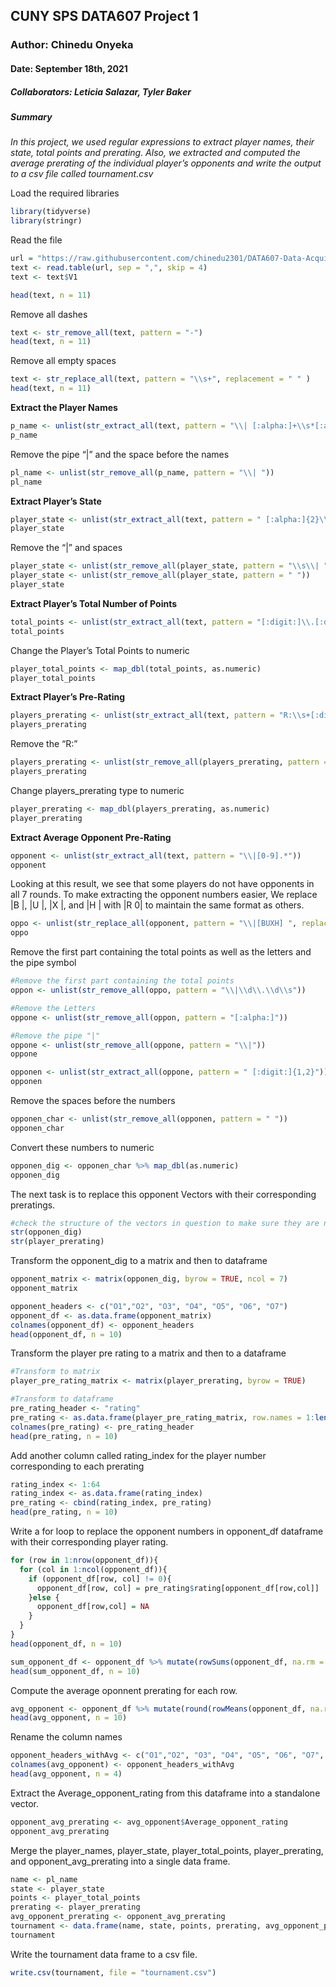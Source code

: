 ## **CUNY SPS DATA607 Project 1**
### **Author: Chinedu Onyeka**
#### **Date: September 18th, 2021**  

##### **Collaborators: Leticia Salazar, Tyler Baker**
 


##### **Summary**  
*In this project, we used regular expressions to extract player names, their state, total points and prerating. Also, we extracted and computed the average prerating of the individual player's opponents and write the output to a csv file called tournament.csv*

Load the required libraries
```{r load-libraries, message = FALSE}
library(tidyverse)
library(stringr)
```


Read the file
```{r read-file}
url = "https://raw.githubusercontent.com/chinedu2301/DATA607-Data-Acquisition-and-Management/main/tournamentinfo.txt"
text <- read.table(url, sep = ",", skip = 4)
text <- text$V1

head(text, n = 11)
```
Remove all dashes
```{r}
text <- str_remove_all(text, pattern = "-")
head(text, n = 11)

```
Remove all empty spaces
```{r}
text <- str_replace_all(text, pattern = "\\s+", replacement = " " )
head(text, n = 11)
```
**Extract the Player Names**

```{r}
p_name <- unlist(str_extract_all(text, pattern = "\\| [:alpha:]+\\s*[:alpha:]+ (\\w+)?\\s*(\\w+)?"))
p_name
```
Remove the pipe "|" and the space before the names
```{r}
pl_name <- unlist(str_remove_all(p_name, pattern = "\\| "))
pl_name
```


**Extract Player's State**
```{r}
player_state <- unlist(str_extract_all(text, pattern = " [:alpha:]{2}\\s\\| "))
player_state
```
Remove the "|" and spaces
```{r}
player_state <- unlist(str_remove_all(player_state, pattern = "\\s\\| "))
player_state <- unlist(str_remove_all(player_state, pattern = " "))
player_state
```
**Extract Player's Total Number of Points**
```{r}
total_points <- unlist(str_extract_all(text, pattern = "[:digit:]\\.[:digit:]"))
total_points
```
Change the Player's Total Points to numeric
```{r}
player_total_points <- map_dbl(total_points, as.numeric)
player_total_points
```

**Extract Player's Pre-Rating**
```{r}
players_prerating <- unlist(str_extract_all(text, pattern = "R:\\s+[:digit:]+"))
players_prerating
```
Remove the "R: "
```{r}
players_prerating <- unlist(str_remove_all(players_prerating, pattern = "R: "))
players_prerating
```
Change players_prerating type to numeric
```{r}
player_prerating <- map_dbl(players_prerating, as.numeric)
player_prerating
```

**Extract Average Opponent Pre-Rating**
```{r}
opponent <- unlist(str_extract_all(text, pattern = "\\|[0-9].*"))
opponent
```
Looking at this result, we see that some players do not have opponents in all 7 rounds. To make extracting the opponent numbers easier, We replace |B |, |U |, |X |, and |H | with |R 0| to maintain the same format as others.

```{r}
oppo <- unlist(str_replace_all(opponent, pattern = "\\|[BUXH] ", replacement = "\\|R 0"))
oppo
```
Remove the first part containing the total points as well as the letters and the pipe symbol

```{r}
#Remove the first part containing the total points
oppon <- unlist(str_remove_all(oppo, pattern = "\\|\\d\\.\\d\\s"))

#Remove the Letters
oppone <- unlist(str_remove_all(oppon, pattern = "[:alpha:]"))

#Remove the pipe "|"
oppone <- unlist(str_remove_all(oppone, pattern = "\\|"))
oppone
```
```{r}
opponen <- unlist(str_extract_all(oppone, pattern = " [:digit:]{1,2}"))
opponen
```
Remove the spaces before the numbers
```{r}
opponen_char <- unlist(str_remove_all(opponen, pattern = " "))
opponen_char
```
Convert these numbers to numeric
```{r}
opponen_dig <- opponen_char %>% map_dbl(as.numeric)
opponen_dig
```
The next task is to replace this opponent Vectors with their corresponding preratings.  

```{r}
#check the structure of the vectors in question to make sure they are numeric
str(opponen_dig)
str(player_prerating)
```
Transform the opponent_dig to a matrix and then to dataframe
```{r}
opponent_matrix <- matrix(opponen_dig, byrow = TRUE, ncol = 7)
opponent_matrix
```
```{r}
opponent_headers <- c("O1","O2", "O3", "O4", "O5", "O6", "O7")
opponent_df <- as.data.frame(opponent_matrix)
colnames(opponent_df) <- opponent_headers
head(opponent_df, n = 10)
```

Transform the player pre rating to a matrix and then to a dataframe
```{r}
#Transform to matrix
player_pre_rating_matrix <- matrix(player_prerating, byrow = TRUE)

#Transform to dataframe
pre_rating_header <- "rating"
pre_rating <- as.data.frame(player_pre_rating_matrix, row.names = 1:length(player_pre_rating_matrix))
colnames(pre_rating) <- pre_rating_header
head(pre_rating, n = 10)
```
Add another column called rating_index for the player number corresponding to each prerating
```{r}
rating_index <- 1:64
rating_index <- as.data.frame(rating_index)
pre_rating <- cbind(rating_index, pre_rating)
head(pre_rating, n = 10)
```


Write a for loop to replace the opponent numbers in opponent_df dataframe with their corresponding player rating.

```{r}
for (row in 1:nrow(opponent_df)){
  for (col in 1:ncol(opponent_df)){
    if (opponent_df[row, col] != 0){
      opponent_df[row, col] = pre_rating$rating[opponent_df[row,col]]
    }else {
      opponent_df[row,col] = NA
    }
  }
}
head(opponent_df, n = 10)
```

```{r}
sum_opponent_df <- opponent_df %>% mutate(rowSums(opponent_df, na.rm = TRUE))
head(sum_opponent_df, n = 10)
```
Compute the average oponnent prerating for each row.
```{r}
avg_opponent <- opponent_df %>% mutate(round(rowMeans(opponent_df, na.rm = TRUE),0))
head(avg_opponent, n = 10)
```
Rename the column names
```{r}
opponent_headers_withAvg <- c("O1","O2", "O3", "O4", "O5", "O6", "O7", "Average_opponent_rating")
colnames(avg_opponent) <- opponent_headers_withAvg
head(avg_opponent, n = 4)
```
Extract the Average_opponent_rating from this dataframe into a standalone vector.
```{r}
opponent_avg_prerating <- avg_opponent$Average_opponent_rating
opponent_avg_prerating
```
Merge the player_names, player_state, player_total_points, player_prerating, and opponent_avg_prerating into a single data frame.

```{r}
name <- pl_name
state <- player_state
points <- player_total_points
prerating <- player_prerating
avg_opponent_prerating <- opponent_avg_prerating
tournament <- data.frame(name, state, points, prerating, avg_opponent_prerating)
tournament
```
Write the tournament data frame to a csv file.
```{r}
write.csv(tournament, file = "tournament.csv")
```






















